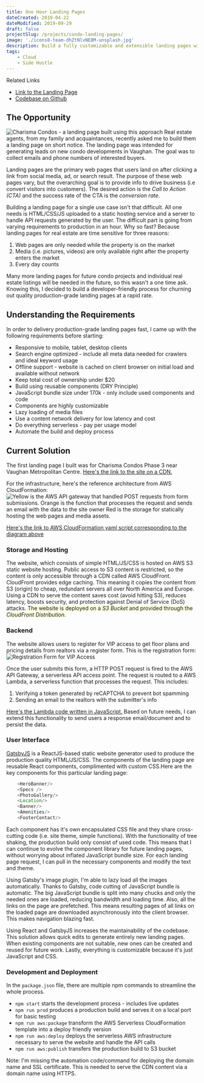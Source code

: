 ```yaml
---
title: One Hour Landing Pages 
dateCreated: 2019-04-22
dateModified: 2019-09-29
draft: false
projectSlug: /projects/condo-landing-pages/
image: './icons8-team-dhZtNlvNE8M-unsplash.jpg'
description: Build a fully customizable and extensible landing pages within an hour
tags:
    - Cloud
    - Side Hustle
---
```


<div class="ui icon info message">
    <i class="linkify icon"></i>
    <div class="content">
        <div class="header">Related Links</div>
        <ul class="list">
            <li><a href="https://dgftd2qqywjy1.cloudfront.net/" target="_blank">Link to the Landing Page</a></li>
            <li><a href="https://github.com/rajjeet/charismacondos" target="_blank">Codebase on Github</a></li>
        </ul>
    </div>
</div>


## The Opportunity
![Charisma Condos - a landing page built using this approach](charisma-condos-landing-page.png)
Real estate agents, from my family and acquaintances, recently asked me to build them a landing page on short notice. The landing page was intended for generating leads on new condo developments in Vaughan. The goal was to collect emails and phone numbers of interested buyers.

Landing pages are the primary web pages that users land on after clicking a link from social media, ad, or search result. The purpose of these web pages vary, but the overarching goal is to provide info to drive business (i.e convert visitors into customers). The desired action is the _Call to Action (CTA)_ and the success rate of the CTA is the _conversion rate_.

Building a landing page for a single use case isn't that difficult. All one needs is HTML/CSS/JS uploaded to a static hosting service and a server to handle API requests generated by the user. The difficult part is going from varying requirements to production in an hour. Why so fast? Because landing pages for real estate are time sensitive for three reasons:  
1. Web pages are only needed while the property is on the market
2. Media (i.e. pictures, videos) are only available right after the property enters the market
3. Every day counts

Many more landing pages for future condo projects and individual real estate listings will be needed in the future, so this wasn't a one time ask. Knowing this, I decided to build a developer-friendly process for churning out quality production-grade landing pages at a rapid rate.

## Understanding the Requirements
In order to delivery production-grade landing pages fast, I came up with the following requirements before starting:
* Responsive to mobile, tablet, desktop clients
* Search engine optimized - include all meta data needed for crawlers and ideal keyword usage
* Offline support - website is cached on client browser on initial load and available without network
* Keep total cost of ownership under $20
* Build using reusable components (DRY Principle) 
* JavaScript bundle size under 170k - only include used components and code
* Components are highly customizable
* Lazy loading of media files 
* Use a content network delivery for low latency and cost
* Do everything serverless - pay per usage model 
* Automate the build and deploy process    

## Current Solution
The first landing page I built was for Charisma Condos Phase 3 near Vaughan Metropolitan Centre. <a target="_blank" href="https://dgftd2qqywjy1.cloudfront.net/">Here's the link to the site on a CDN.</a>

For the infrastructure, here's the reference architecture from AWS CloudFormation:
![Yellow is the AWS API gateway that handled POST requests from form submissions. 
  Orange is the function that processes the request and sends an email with the data to the site owner
  Red is the storage for statically hosting the web pages and media assets.](template1-designer.png)

<a href="https://github.com/rajjeet/charismacondos/blob/master/aws/template.yaml" 
target="_blank">Here's the link to AWS CloudFormation yaml script corresponding to the diagram above</a>

### Storage and Hosting
The website, which consists of simple HTML/JS/CSS is hosted on AWS S3 static website hosting. Public access to S3 content is restricted, so the content is only accessible through a CDN called AWS CloudFront. CloudFront provides edge caching. This meaning it copies the content from S3 (origin) to cheap, redundant servers all over North America and Europe. Using a CDN to serve the content saves cost (avoid hitting S3), reduces latency, boosts security, and protection against Denial of Service (DoS) attacks. 
<span style="background-color:lightyellow;">The website is deployed on a <em>S3 Bucket</em> and 
provided through the <em>CloudFront Distribution</em>.</span> 

### Backend
The website allows users to register for VIP access to get floor plans and pricing details from realtors via a register form. This is the registration form: 
![Registration Form for VIP Access](register-form.png)

Once the user submits this form, a HTTP POST request is fired to the AWS API Gateway, a serverless API access point. The request is routed to a AWS Lambda, a serverless function that processes the request.
This includes: 
1. Verifying a token generated by reCAPTCHA to prevent bot spamming
2. Sending an email to the realtors with the submitter's info  

<a target="_blank" href="https://github.com/rajjeet/charismacondos/blob/master/aws/index.js">
Here's the Lambda code written in JavaScript.</a> Based on future needs, I can extend this functionality to send users a response email/document and to persist the data.

### User Interface
<a target="_blank" href="https://www.gatsbyjs.org/">GatsbyJS</a> is a ReactJS-based static website generator used to produce the production quality HTML/JS/CSS. 
The components of the landing page are reusable React components, complimented with custom CSS.Here are the key components for this particular landing page:

```javascript
    <HeroBanner/>
    <Specs />
    <PhotoGallery/>
    <Location/>
    <Banner/>
    <Amenities/>
    <FooterContact/>
```

Each component has it's own encapsulated CSS file and they share cross-cutting code (i.e. site theme, simple functions). With the functionality of tree shaking, the production build only consist of used code. This means that I can continue to evolve the component library for future landing pages, without worrying about inflated JavaScript bundle size. For each landing page request, I can pull in the necessary components and modify the text and theme.

Using Gatsby's image plugin, I'm able to lazy load all the images automatically. Thanks to Gatsby, code cutting of JavaScript bundle is automatic. The big JavaScript bundle is split into many chucks and only the needed ones are loaded, reducing bandwidth and loading time. Also, all the links on the page are prefetched. This means resulting pages of all links on the loaded page are downloaded asynchronously into the client browser. This makes navigation blazing fast.

Using React and GatsbyJS increases the maintainability of the codebase. This solution allows quick edits to generate entirely new landing pages. When existing components are not suitable, new ones can be created and reused for future work. Lastly, everything is customizable because it's just JavaScript and CSS.

### Development and Deployment
In the `package.json` file, there are multiple npm commands to streamline the whole process.
* `npm start` starts the development process - includes live updates 
* `npm run prod`  produces a production build and serves it on a local port for basic testing
* `npm run aws:package` transform the AWS Serverless CloudFormation template into a deploy friendly version
* `npm run aws:deploy` deploys the serverless AWS infrastructure necessary to serve the website and handle the API calls
* `npm run aws:publish` transfers the production build to S3 bucket

Note: I'm missing the automation code/command for deploying the domain name and SSL certificate. This is needed to serve the CDN content via a domain name using HTTPS.
